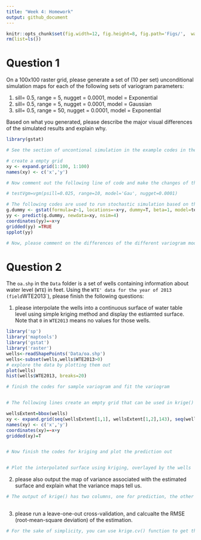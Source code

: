 ```yaml
---
title: "Week 4: Homework"
output: github_document
---
```


```r
knitr::opts_chunk$set(fig.width=12, fig.height=8, fig.path='Figs/',  warning=FALSE, message=FALSE)
rm(list=ls())
```
# Question 1

On a 100x100 raster grid, please generate a set of (10 per set)
unconditional simulation maps for each of the following sets of variogram
parameters:

1. sill= 0.5, range = 5, nugget = 0.0001, model = Exponential 
2. sill= 0.5, range = 5, nugget = 0.0001, model = Gaussian 
3. sill= 0.5, range = 50, nugget = 0.0001, model = Exponential 

Based on what you generated, please describe the major visual differences
of the simulated results and explain why. 

```r
library(gstat)

# See the section of uncontional simulation in the example codes in the lecture (https://github.com/surfcao/geog5330-fall2017/blob/master/week6/kriging.Rmd)

# create a empty grid
xy <- expand.grid(1:100, 1:100)
names(xy) <- c('x','y')

# Now comment out the following line of code and make the changes of the variogram parameters according to the questions. 

# testVgm=vgm(psill=0.025, range=10, model='Gau', nugget=0.0001)

# The following codes are used to run stochastic simulation based on the specified variogram
g.dummy <- gstat(formula=z~1, locations=~x+y, dummy=T, beta=1, model=testVgm, nmax=21) 
yy <- predict(g.dummy, newdata=xy, nsim=4)
coordinates(yy)=~x+y
gridded(yy) =TRUE
spplot(yy)

# Now, please comment on the differences of the different variogram models:

```

# Question 2

The `oa.shp` in the `Data` folder is a set of wells containing information
about water level (`WTE`) in feet. Using the `WTE' data for the year of
2013 (field `WTE2013`), please finish the following questions:

1. please interpolate the wells into a continuous surface of water table
   level using simple kriging method and display the estiamted surface.
   Note that `0` in `WTE2013` means no values for those wells.  
   
```r
library('sp')
library('maptools')
library('gstat')
library('raster')
wells<-readShapePoints('Data/oa.shp')
wells<-subset(wells,wells$WTE2013>0)
# explore the data by plotting them out
plot(wells)
hist(wells$WTE2013, breaks=20)

# finish the codes for sample variogram and fit the variogram


# The following lines create an empty grid that can be used in krige() function

wellsExtent=bbox(wells)
xy <- expand.grid(seq(wellsExtent[1,1], wellsExtent[1,2],143), seq(wellsExtent[2,1], wellsExtent[2,2],143))
names(xy) <- c('x','y')
coordinates(xy)=~x+y
gridded(xy)=T


# Now finish the codes for kriging and plot the prediction out


# Plot the interpolated surface using kriging, overlayed by the wells


```
 

2. please also output the map of variance associated with the estimated
   surface and explain what the variance maps tell us. 
   
```r

# The output of krige() has two columns, one for prediction, the other for variance. Find the variance and plot it #  out 
   

```

3. please run a leave-one-out cross-validation, and calcualte the RMSE
   (root-mean-square deviation) of the estimation. 

```r

# For the sake of simplicity, you can use krige.cv() function to get the RMSE; see the section of cross-validation # in the codes of the lecture (https://github.com/surfcao/geog5330-fall2017/blob/master/week6/kriging.Rmd)
   

```